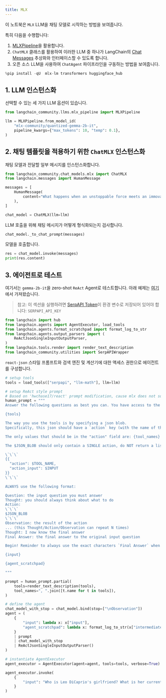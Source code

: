 ```yaml
---
title: MLX
---
```


이 노트북은 `MLX` LLM을 채팅 모델로 시작하는 방법을 보여줍니다.

특히 다음을 수행합니다:

1. [MLXPipeline](https://github.com/langchain-ai/langchain/blob/master/libs/community/langchain_community/llms/mlx_pipeline.py)을 활용합니다.
2. `ChatMLX` 클래스를 활용하여 이러한 LLM 중 하나가 LangChain의 [Chat Messages](https://python.langchain.com/docs/modules/model_io/chat/#messages) 추상화와 인터페이스할 수 있도록 합니다.
3. 오픈 소스 LLM을 사용하여 `ChatAgent` 파이프라인을 구동하는 방법을 보여줍니다.

```python
%pip install -qU  mlx-lm transformers huggingface_hub
```

## 1. LLM 인스턴스화

선택할 수 있는 세 가지 LLM 옵션이 있습니다.

```python
from langchain_community.llms.mlx_pipeline import MLXPipeline

llm = MLXPipeline.from_model_id(
    "mlx-community/quantized-gemma-2b-it",
    pipeline_kwargs={"max_tokens": 10, "temp": 0.1},
)
```

## 2. 채팅 템플릿을 적용하기 위한 `ChatMLX` 인스턴스화

채팅 모델과 전달할 일부 메시지를 인스턴스화합니다.

```python
from langchain_community.chat_models.mlx import ChatMLX
from langchain.messages import HumanMessage

messages = [
    HumanMessage(
        content="What happens when an unstoppable force meets an immovable object?"
    ),
]

chat_model = ChatMLX(llm=llm)
```

LLM 호출을 위해 채팅 메시지가 어떻게 형식화되는지 검사합니다.

```python
chat_model._to_chat_prompt(messages)
```

모델을 호출합니다.

```python
res = chat_model.invoke(messages)
print(res.content)
```

## 3. 에이전트로 테스트

여기서는 `gemma-2b-it`을 zero-shot `ReAct` Agent로 테스트합니다. 아래 예제는 [여기](https://python.langchain.com/docs/modules/agents/agent_types/react#using-chat-models)에서 가져왔습니다.

> 참고: 이 섹션을 실행하려면 [SerpAPI Token](https://serpapi.com/)이 환경 변수로 저장되어 있어야 합니다: `SERPAPI_API_KEY`

```python
from langchain import hub
from langchain.agents import AgentExecutor, load_tools
from langchain.agents.format_scratchpad import format_log_to_str
from langchain.agents.output_parsers import (
    ReActJsonSingleInputOutputParser,
)
from langchain.tools.render import render_text_description
from langchain_community.utilities import SerpAPIWrapper
```

`react-json` 스타일 프롬프트와 검색 엔진 및 계산기에 대한 액세스 권한으로 에이전트를 구성합니다.

```python
# setup tools
tools = load_tools(["serpapi", "llm-math"], llm=llm)

# setup ReAct style prompt
# Based on 'hwchase17/react' prompt modification, cause mlx does not support the `System` role
human_prompt = """
Answer the following questions as best you can. You have access to the following tools:

{tools}

The way you use the tools is by specifying a json blob.
Specifically, this json should have a `action` key (with the name of the tool to use) and a `action_input` key (with the input to the tool going here).

The only values that should be in the "action" field are: {tool_names}

The $JSON_BLOB should only contain a SINGLE action, do NOT return a list of multiple actions. Here is an example of a valid $JSON_BLOB:

\`\`\`
{{
  "action": $TOOL_NAME,
  "action_input": $INPUT
}}
\`\`\`

ALWAYS use the following format:

Question: the input question you must answer
Thought: you should always think about what to do
Action:
\`\`\`
$JSON_BLOB
\`\`\`
Observation: the result of the action
... (this Thought/Action/Observation can repeat N times)
Thought: I now know the final answer
Final Answer: the final answer to the original input question

Begin! Reminder to always use the exact characters `Final Answer` when responding.

{input}

{agent_scratchpad}

"""

prompt = human_prompt.partial(
    tools=render_text_description(tools),
    tool_names=", ".join([t.name for t in tools]),
)

# define the agent
chat_model_with_stop = chat_model.bind(stop=["\nObservation"])
agent = (
    {
        "input": lambda x: x["input"],
        "agent_scratchpad": lambda x: format_log_to_str(x["intermediate_steps"]),
    }
    | prompt
    | chat_model_with_stop
    | ReActJsonSingleInputOutputParser()
)

# instantiate AgentExecutor
agent_executor = AgentExecutor(agent=agent, tools=tools, verbose=True)
```

```python
agent_executor.invoke(
    {
        "input": "Who is Leo DiCaprio's girlfriend? What is her current age raised to the 0.43 power?"
    }
)
```
